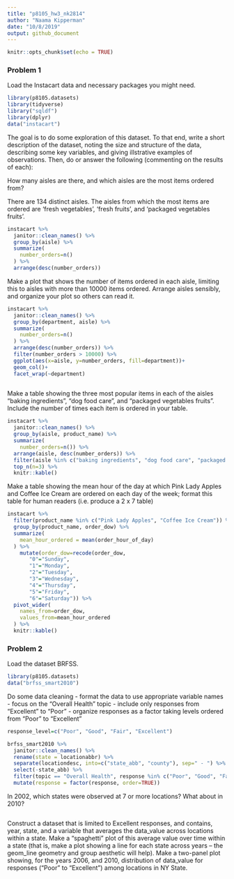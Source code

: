 ```yaml
---
title: "p8105_hw3_nk2814"
author: "Naama Kipperman"
date: "10/8/2019"
output: github_document
---
```



```r
knitr::opts_chunk$set(echo = TRUE)
```

### Problem 1 


Load the Instacart data and necessary packages you might need.
```r
library(p8105.datasets)
library(tidyverse)
library("sqldf")
library(dplyr)
data("instacart") 

```

The goal is to do some exploration of this dataset. To that end, write a short description of the dataset, noting the size and structure of the data, describing some key variables, and giving illstrative examples of observations. Then, do or answer the following (commenting on the results of each):

How many aisles are there, and which aisles are the most items ordered from?

There are 134 distinct aisles.
The aisles from which the most items are ordered are 'fresh vegetables', 'fresh fruits', and 'packaged vegetables fruits'.

```r

instacart %>% 
  janitor::clean_names() %>% 
  group_by(aisle) %>%
  summarize(
    number_orders=n()
  ) %>% 
  arrange(desc(number_orders))

```

Make a plot that shows the number of items ordered in each aisle, limiting this to aisles with more than 10000 items ordered. Arrange aisles sensibly, and organize your plot so others can read it.

```r

instacart %>% 
  janitor::clean_names() %>% 
  group_by(department, aisle) %>% 
  summarize(
    number_orders=n()
  ) %>% 
  arrange(desc(number_orders)) %>% 
  filter(number_orders > 10000) %>% 
  ggplot(aes(x=aisle, y=number_orders, fill=department))+
  geom_col()+
  facet_wrap(~department)
  

```

Make a table showing the three most popular items in each of the aisles “baking ingredients”, “dog food care”, and “packaged vegetables fruits”. Include the number of times each item is ordered in your table.

```r
instacart %>% 
  janitor::clean_names() %>% 
  group_by(aisle, product_name) %>% 
  summarize(
    number_orders=n()) %>% 
  arrange(aisle, desc(number_orders)) %>% 
  filter(aisle %in% c("baking ingredients", "dog food care", "packaged vegetables fruits")) %>% 
  top_n(n=3) %>% 
  knitr::kable()
```


Make a table showing the mean hour of the day at which Pink Lady Apples and Coffee Ice Cream are ordered on each day of the week; format this table for human readers (i.e. produce a 2 x 7 table)

```r

instacart %>% 
  filter(product_name %in% c("Pink Lady Apples", "Coffee Ice Cream")) %>%
  group_by(product_name, order_dow) %>% 
  summarize(
    mean_hour_ordered = mean(order_hour_of_day)
  ) %>% 
    mutate(order_dow=recode(order_dow,
       "0"="Sunday",
       "1"="Monday",
       "2"="Tuesday",
       "3"="Wednesday",
       "4"="Thursday",
       "5"="Friday",
       "6"="Saturday")) %>% 
  pivot_wider(
    names_from=order_dow,
    values_from=mean_hour_ordered
  ) %>% 
  knitr::kable()

```


### Problem 2

Load the dataset BRFSS.

```r
library(p8105.datasets)
data("brfss_smart2010")
```

Do some data cleaning 
- format the data to use appropriate variable names
- focus on the “Overall Health” topic
- include only responses from “Excellent” to “Poor”
- organize responses as a factor taking levels ordered from “Poor” to “Excellent”
```r

response_level=c("Poor", "Good", "Fair", "Excellent")

brfss_smart2010 %>% 
  janitor::clean_names() %>% 
  rename(state = locationabbr) %>% 
  separate(locationdesc, into=c("state_abb", "county"), sep=" - ") %>% 
  select(-state_abb) %>% 
  filter(topic == "Overall Health", response %in% c("Poor", "Good", "Fair", "Excellent")) %>% 
  mutate(response = factor(response, order=TRUE)) 


```

In 2002, which states were observed at 7 or more locations? What about in 2010?

```r



```

Construct a dataset that is limited to Excellent responses, and contains, year, state, and a variable that averages the data_value across locations within a state. Make a “spaghetti” plot of this average value over time within a state (that is, make a plot showing a line for each state across years – the geom_line geometry and group aesthetic will help).
Make a two-panel plot showing, for the years 2006, and 2010, distribution of data_value for responses (“Poor” to “Excellent”) among locations in NY State.

